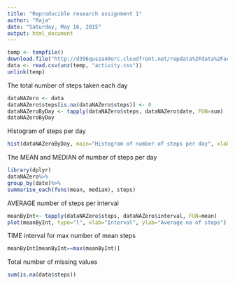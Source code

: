 ```yaml
---
title: "Reproducible research assignment 1"
author: "Raja"
date: "Saturday, May 16, 2015"
output: html_document
---
```


```r
temp <- tempfile()
download.file("http://d396qusza40orc.cloudfront.net/repdata%2Fdata%2Factivity.zip", temp)
data <- read.csv(unz(temp, "activity.csv"))
unlink(temp)
```

The total number of steps taken each day
```r
dataNAZero <- data
dataNAZero$steps[is.na(dataNAZero$steps)] <- 0
dataNAZeroByDay <- tapply(dataNAZero$steps, dataNAZero$date, FUN=sum)
dataNAZeroByDay
```

Histogram of steps per day
```r
hist(dataNAZeroByDay, main="Histogram of number of steps per day", xlab="No of steps", ylab="Frequency")
```


The MEAN and MEDIAN of number of steps per day
```r
library(dplyr)
dataNAZero%>%
group_by(date)%>% 
summarise_each(funs(mean, median), steps)
```


AVERAGE number of steps per interval
```r
meanByInt<- tapply(dataNAZero$steps, dataNAZero$interval, FUN=mean)
plot(meanByInt, type="l", xlab="Interval", ylab="Average no of steps")
```

TIME interval for max number of mean steps
```r
meanByInt[meanByInt==max(meanByInt)]
```
Total number of missing values

```r
sum(is.na(data$steps))
```


